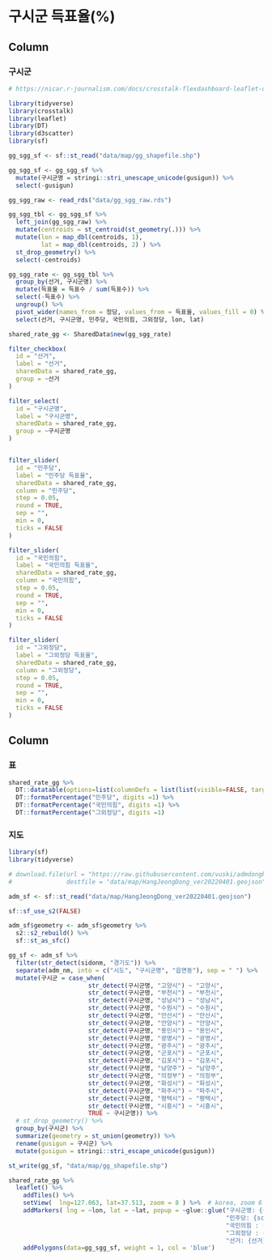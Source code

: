 
구시군 득표율(%) {data-icon="ion-stats-bars"}
=====================================  

Column {data-width=200}
-------------------------------------

### 구시군


```r
# https://nicar.r-journalism.com/docs/crosstalk-flexdashboard-leaflet-datatable/

library(tidyverse)
library(crosstalk)
library(leaflet)
library(DT)
library(d3scatter)
library(sf)

gg_sgg_sf <- sf::st_read("data/map/gg_shapefile.shp")

gg_sgg_sf <- gg_sgg_sf %>% 
  mutate(구시군명 = stringi::stri_unescape_unicode(gusigun)) %>% 
  select(-gusigun)

gg_sgg_raw <- read_rds("data/gg_sgg_raw.rds")

gg_sgg_tbl <- gg_sgg_sf %>% 
  left_join(gg_sgg_raw) %>% 
  mutate(centroids = st_centroid(st_geometry(.))) %>% 
  mutate(lon = map_dbl(centroids, 1),
         lat = map_dbl(centroids, 2) ) %>% 
  st_drop_geometry() %>% 
  select(-centroids)
```


```r

gg_sgg_rate <- gg_sgg_tbl %>% 
  group_by(선거, 구시군명) %>% 
  mutate(득표율 = 득표수 / sum(득표수)) %>% 
  select(-득표수) %>% 
  ungroup() %>% 
  pivot_wider(names_from = 정당, values_from = 득표율, values_fill = 0) %>% 
  select(선거, 구시군명, 민주당, 국민의힘, 그외정당, lon, lat)

shared_rate_gg <- SharedData$new(gg_sgg_rate)

filter_checkbox(
  id = "선거",
  label = "선거",
  sharedData = shared_rate_gg,
  group = ~선거
)

filter_select(
  id = "구시군명",
  label = "구시군명",
  sharedData = shared_rate_gg,
  group = ~구시군명
)


filter_slider(
  id = "민주당",
  label = "민주당 득표율",
  sharedData = shared_rate_gg,
  column = "민주당",
  step = 0.05,
  round = TRUE,
  sep = "",
  min = 0,
  ticks = FALSE
)

filter_slider(
  id = "국민의힘",
  label = "국민의힘 득표율",
  sharedData = shared_rate_gg,
  column = "국민의힘",
  step = 0.05,
  round = TRUE,
  sep = "",
  min = 0,
  ticks = FALSE
)

filter_slider(
  id = "그외정당",
  label = "그외정당 득표율",
  sharedData = shared_rate_gg,
  column = "그외정당",
  step = 0.05,
  round = TRUE,
  sep = "",
  min = 0,
  ticks = FALSE
)

```


Column {data-width=800}
-------------------------------------

### 표

```r

shared_rate_gg %>% 
  DT::datatable(options=list(columnDefs = list(list(visible=FALSE, targets=c("lon", "lat"))))) %>% 
  DT::formatPercentage("민주당", digits =1) %>% 
  DT::formatPercentage("국민의힘", digits =1) %>% 
  DT::formatPercentage("그외정당", digits =1) 
```


### 지도


```r
library(sf)
library(tidyverse)

# download.file(url = "https://raw.githubusercontent.com/vuski/admdongkor/master/ver20220401/HangJeongDong_ver20220401.geojson",
#               destfile = "data/map/HangJeongDong_ver20220401.geojson")

adm_sf <- sf::st_read("data/map/HangJeongDong_ver20220401.geojson")

sf::sf_use_s2(FALSE)

adm_sf$geometry <- adm_sf$geometry %>%
  s2::s2_rebuild() %>%
  sf::st_as_sfc()

gg_sf <- adm_sf %>% 
  filter(str_detect(sidonm, "경기도")) %>% 
  separate(adm_nm, into = c("시도", "구시군명", "읍면동"), sep = " ") %>% 
  mutate(구시군 = case_when(
                      str_detect(구시군명, "고양시") ~ "고양시",
                      str_detect(구시군명, "부천시") ~ "부천시",
                      str_detect(구시군명, "성남시") ~ "성남시",
                      str_detect(구시군명, "수원시") ~ "수원시",
                      str_detect(구시군명, "안산시") ~ "안산시",
                      str_detect(구시군명, "안양시") ~ "안양시",
                      str_detect(구시군명, "용인시") ~ "용인시",
                      str_detect(구시군명, "광명시") ~ "광명시",
                      str_detect(구시군명, "광주시") ~ "광주시",
                      str_detect(구시군명, "군포시") ~ "군포시",
                      str_detect(구시군명, "김포시") ~ "김포시",
                      str_detect(구시군명, "남양주") ~ "남양주",
                      str_detect(구시군명, "의정부") ~ "의정부",
                      str_detect(구시군명, "화성시") ~ "화성시",
                      str_detect(구시군명, "파주시") ~ "파주시",
                      str_detect(구시군명, "평택시") ~ "평택시",
                      str_detect(구시군명, "시흥시") ~ "시흥시",
                      TRUE ~ 구시군명)) %>% 
  # st_drop_geometry() %>% 
  group_by(구시군) %>% 
  summarize(geometry = st_union(geometry)) %>% 
  rename(gusigun = 구시군) %>% 
  mutate(gusigun = stringi::stri_escape_unicode(gusigun))

st_write(gg_sf, "data/map/gg_shapefile.shp")
```



```r
shared_rate_gg %>% 
  leaflet() %>% 
    addTiles() %>% 
    setView(  lng=127.063, lat=37.513, zoom = 8 ) %>%  # korea, zoom 6
    addMarkers( lng = ~lon, lat = ~lat, popup = ~glue::glue("구시군명: {구시군명}<br>",
                                                            "민주당: {scales::percent(민주당, 0.1)}<br>",
                                                            "국민의힘 : {scales::percent(국민의힘, 0.1 )}<br>",
                                                            "그외정당 : {scales::percent(그외정당, 0.1)}<br>",
                                                            "선거: {선거}")) %>% 
    addPolygons(data=gg_sgg_sf, weight = 1, col = 'blue')   
```
